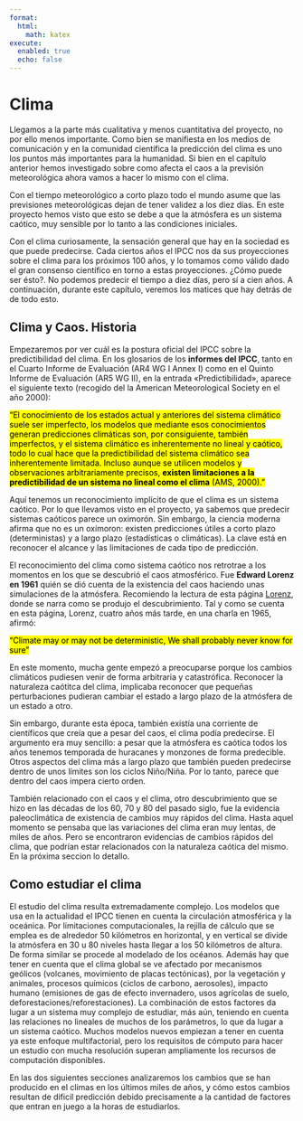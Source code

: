 ```yaml
---
format:
  html:
    math: katex
execute:
  enabled: true
  echo: false
---
```


# Clima

Llegamos a la parte más cualitativa y menos cuantitativa del proyecto, no por ello menos importante. Como bien se manifiesta en los medios de comunicación y en la comunidad científica la predicción del clima es uno los puntos más importantes para la humanidad. Si bien en el capítulo anterior hemos investigado sobre como afecta el caos a la previsión meteorológica ahora vamos a hacer lo mismo con el clima. 

Con el tiempo meteorológico a corto plazo todo el mundo asume que las previsiones meteorológicas dejan de tener validez a los diez días. En este proyecto hemos visto que esto se debe a que la atmósfera es un sistema caótico, muy sensible por lo tanto a las condiciones iniciales. 

Con el clima curiosamente, la sensación general que hay en la sociedad es que puede predecirse. Cada ciertos años el IPCC nos da sus proyecciones sobre el clima para los próximos 100  años, y lo tomamos como válido dado el gran consenso científico en torno a estas proyecciones. ¿Cómo puede ser ésto?. No podemos predecir el tiempo a diez días, pero sí a cien años. A continuación, durante este capítulo, veremos los matices que hay detrás de de todo esto. 


## Clima y Caos. Historia

Empezaremos por ver cuál es la postura oficial del IPCC sobre la predictibilidad del clima. En los glosarios de los **informes del IPCC**, tanto en el Cuarto Informe de Evaluación (AR4 WG I Annex I) como en el Quinto Informe de Evaluación (AR5 WG II), en la entrada «Predictibilidad», aparece el siguiente texto (recogido del la American Meteorological Society en el año 2000):

[“El conocimiento de los estados actual y anteriores del sistema climático suele ser imperfecto, los modelos que mediante esos conocimientos generan predicciones climáticas son, por consiguiente, también imperfectos, y el sistema climático es inherentemente no lineal y caótico, todo lo cual hace que la predictibilidad del sistema climático sea inherentemente limitada. Incluso aunque se utilicen modelos y observaciones arbitrariamente precisos, **existen limitaciones a la predictibilidad de un sistema no lineal como el clima** (AMS, 2000).”]{.mark}

Aquí tenemos un reconocimiento implícito de que el clima es un sistema caótico. Por lo que llevamos visto en el proyecto, ya sabemos que predecir sistemas caóticos parece un oximorón. Sin embargo, la ciencia moderna afirma que no es un oxímoron: existen predicciones útiles a corto plazo (deterministas) y a largo plazo (estadísticas o climáticas). La clave está en reconocer el alcance y las limitaciones de cada tipo de predicción. 

El reconocimiento del clima como sistema caótico nos retrotrae a los momentos en los que se descubrió el caos atmosférico. Fue **Edward Lorenz en 1961** quién se dió cuenta de la existencia del caos haciendo unas simulaciones de la atmósfera. Recomiendo la lectura de esta página [Lorenz](https://history.aip.org/climate/chaos.htm), donde se narra como se produjo el descubrimiento. Tal y como se cuenta en esta página, Lorenz, cuatro años más tarde, en una charla en 1965, afirmó:
 
 ["Climate may or may not be deterministic, We shall probably never know for sure"]{.mark}

 En este momento, mucha gente empezó a preocuparse porque los cambios climáticos pudiesen venir de forma arbitraria y catastrófica. Reconocer la naturaleza caótitca del clima, implicaba reconocer que pequeñas perturbaciones pudieran cambiar el estado a largo plazo de la atmósfera de un estado a otro. 

 Sin embargo, durante esta época, también existía una corriente de científicos que creía que a pesar del caos, el clima podía predecirse. El argumento era muy sencillo: a pesar que la atmósfera es caótica todos los años tenemos temporada de huracanes y monzones de forma predecible. Otros aspectos del clima más a largo plazo que también pueden predecirse dentro de unos límites son los ciclos Niño/Niña. Por lo tanto, parece que dentro del caos impera cierto orden.

 También relacionado con el caos y el clima, otro descubrimiento que se hizo en las décadas de los 60, 70 y 80 del pasado siglo, fue la evidencia paleoclimática de existencia de cambios muy rápidos del clima. Hasta aquel momento se pensaba que las variaciones del clima eran muy lentas, de miles de años. Pero se encontraron evidencias de cambios rápidos del clima, que podrían estar relacionados con la naturaleza caótica del mismo. En la próxima seccion lo detallo. 


## Como estudiar el clima

El estudio del clima resulta extremadamente complejo. Los modelos que usa en la actualidad el IPCC tienen en cuenta la circulación atmosférica y la oceánica. Por limitaciones computacionales, la rejilla de cálculo que se emplea es de alrededor 50 kilómetros en horizontal, y en vertical se divide la atmósfera en 30 u 80 niveles hasta llegar a los 50 kilómetros de altura. De forma similar se procede al modelado de los océanos. Además hay que tener en cuenta que el clima global se ve afectado por mecanismos geólicos (volcanes, movimiento de placas tectónicas), por la vegetación y animales, procesos químicos (ciclos de carbono, aerosoles), impacto humano (emisiones de gas de efecto invernadero, usos agrícolas de suelo, deforestaciones/reforestaciones). La combinación de estos factores da lugar a un sistema muy complejo de estudiar, más aún, teniendo en cuenta las relaciones no lineales de muchos de los parámetros, lo que da lugar a un sistema caótico. Muchos modelos nuevos empiezan a tener en cuenta ya este enfoque multifactorial, pero los requisitos de cómputo para hacer un estudio con mucha resolución superan ampliamente los recursos de computación disponibles. 

En las dos siguientes secciones analizaremos los cambios que se han producido en el climas en los últimos miles de años, y cómo estos cambios resultan de dificil predicción debido precisamente a la cantidad de factores que entran en juego a la horas de estudiarlos. 







 








